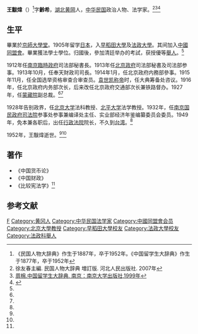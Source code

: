 '''王黻煒'''（{{bd|1887年||1952年|}}）<ref>《民国人物大辞典》作生于1887年，卒于1952年。《中国留学生大辞典》作生于1877年，卒于1952年</ref>字'''齡希'''，[[湖北|湖北]][[黄岡|黄岡]]人，[[中华民国|中华民国]]政治人物、法学家。<ref name=xu>徐友春主編. 民国人物大辞典 増訂版. 河北人民出版社. 2007年</ref><ref name=zhou>[http://overseasdb.jnu.edu.cn/renwuziliao/2011-11-28/1895.html 周棉.中国留学生大辞典. 南京：南京大学出版社,1999年]{{Dead link|date=2018年6月 |bot=InternetArchiveBot |fix-attempted=no }}</ref><ref name=jiaodu>{{Cite web |url=http://jds.cass.cn/Item/8037.aspx |title=刘国铭，《民国职官年表·人名录》校读，近代中国研究，2009年08月15日 |accessdate=2015年2月2日 |archive-date=2013年6月18日 |archive-url=https://archive.is/20130618042031/http://jds.cass.cn/Item/8037.aspx |dead-url=no }}</ref>

==生平==
畢業於[[京師大學堂|京師大學堂]]。1905年留学[[日本|日本]]，入[[早稻田大學|早稻田大學]]及[[法政大學|法政大學]]。其间加入[[中國同盟會|中國同盟會]]。畢業獲法學士學位。归國後，參加清廷举办的考試，获授優等[[舉人|舉人]]。<ref name=xu/>

1912年任[[南京臨時政府|南京臨時政府]]司法部秘書長。1913年任[[北洋政府|北京政府]]司法部秘書及司法部参事。1913年10月，任奉天財政司司長。1914年1月，任北京政府内務部參事。1915年11月，任全国选举资格审查合审查员。[[袁世凯称帝|袁世凯称帝]]时，任大典筹备处咨议。1916年，任北京政府内务部次长，后来改任北京政府交通部次长兼铁路督办。1927年，任[[蒙藏院|蒙藏院]]副总裁。<ref name=xu/><ref name=zhou/>

1928年告别政界，任[[北京大学|北京大学]]法科教授、[[北平大学|北平大学]]法学教授。1932年，任[[南京国民政府|南京国民政府]][[司法院|司法院]]参事处参事兼编译处主任、实业部经济年鉴编纂委员会委员。1949年，免本兼各职后，出任[[最高行政法院_(中華民國)|行政法院]]院长，不久到[[台湾|台湾]]。<ref name=zhou/>

1952年，王黻煒逝世。<ref name=xu/><ref name=zhou/>

==著作==
*《中国货币论》
*《中国财政》
*《比较宪法学》<ref name=zhou/>

==参考文献==
{{reflist}}

{{DEFAULTSORT:Wang王}}
[[Category:王姓|F]]
[[Category:黄冈人|Category:黄冈人]]
[[Category:中华民国法学家|Category:中华民国法学家]]
[[Category:中國同盟會会员|Category:中國同盟會会员]]
[[Category:北京大學教授|Category:北京大學教授]]
[[Category:早稻田大學校友|Category:早稻田大學校友]]
[[Category:法政大學校友|Category:法政大學校友]]
[[Category:法政科舉人|Category:法政科舉人]]